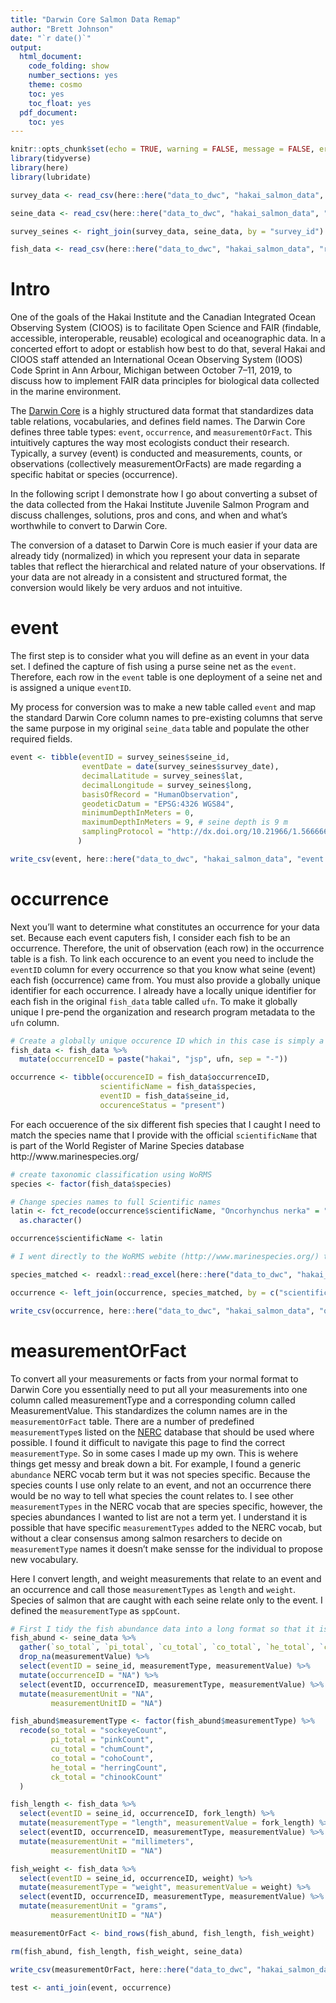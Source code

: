 ```yaml
---
title: "Darwin Core Salmon Data Remap"
author: "Brett Johnson"
date: "`r date()`"
output:
  html_document:
    code_folding: show
    number_sections: yes
    theme: cosmo
    toc: yes
    toc_float: yes
  pdf_document:
    toc: yes
---
```



```r
knitr::opts_chunk$set(echo = TRUE, warning = FALSE, message = FALSE, error = FALSE)
library(tidyverse)
library(here)
library(lubridate)

survey_data <- read_csv(here::here("data_to_dwc", "hakai_salmon_data", "raw_data", "survey_data.csv")) 

seine_data <- read_csv(here::here("data_to_dwc", "hakai_salmon_data", "raw_data", "seine_data.csv")) 

survey_seines <- right_join(survey_data, seine_data, by = "survey_id")

fish_data <- read_csv(here::here("data_to_dwc", "hakai_salmon_data", "raw_data", "fish_data.csv"), guess_max = 20000)

```

# Intro

One of the goals of the Hakai Institute and the Canadian Integrated Ocean Observing System (CIOOS) is to facilitate Open Science and FAIR (findable, accessible, interoperable, reusable) ecological and oceanographic data. In a concerted effort to adopt or establish how best to do that, several Hakai and CIOOS staff attended an International Ocean Observing System (IOOS) Code Sprint in Ann Arbour, Michigan between October 7--11, 2019, to discuss how to implement FAIR data principles for biological data collected in the marine environment. 

The [Darwin Core](https://dwc.tdwg.org) is a highly structured data format that standardizes data table relations, vocabularies, and defines field names. The Darwin Core defines three table types: `event`, `occurrence`, and `measurementOrFact`. This intuitively captures the way most ecologists conduct their research. Typically, a survey (event) is conducted and measurements, counts, or observations (collectively measurementOrFacts) are made regarding a specific habitat or species (occurrence). 

In the following script I demonstrate how I go about converting a subset of the data collected from the Hakai Institute Juvenile Salmon Program and discuss challenges, solutions, pros and cons, and when and what's worthwhile to convert to Darwin Core.

The conversion of a dataset to Darwin Core is much easier if your data are already tidy (normalized) in which you represent your data in separate tables that reflect the hierarchical and related nature of your observations. If your data are not already in a consistent and structured format, the conversion would likely be very arduos and not intuitive.

# event 

The first step is to consider what you will define as an event in your data set. I defined the capture of fish using a purse seine net as the `event`. Therefore, each row in the `event` table is one deployment of a seine net and is assigned a unique `eventID`. 

My process for conversion was to make a new table called `event` and map the standard Darwin Core column names to pre-existing columns that serve the same purpose in my original `seine_data` table and populate the other required fields.


```r

event <- tibble(eventID = survey_seines$seine_id,
                eventDate = date(survey_seines$survey_date),
                decimalLatitude = survey_seines$lat,
                decimalLongitude = survey_seines$long,
                basisOfRecord = "HumanObservation",
                geodeticDatum = "EPSG:4326 WGS84",
                minimumDepthInMeters = 0,
                maximumDepthInMeters = 9, # seine depth is 9 m
                samplingProtocol = "http://dx.doi.org/10.21966/1.566666" # This is the DOI for the Hakai Salmon Data Package that contains the smnpling protocol, as well as the complete data package
               ) 

write_csv(event, here::here("data_to_dwc", "hakai_salmon_data", "event.csv"))
```


# occurrence

Next you'll want to determine what constitutes an occurrence for your data set. Because each event caputers fish, I consider each fish to be an occurrence. Therefore, the unit of observation (each row) in the occurrence table is a fish. To link each occurence to an event you need to include the `eventID` column for every occurrence so that you know what seine (event) each fish (occurrence) came from. You must also provide a globally unique identifier for each occurrence. I already have a locally unique identifier for each fish in the original `fish_data` table called `ufn`. To make it globally unique I pre-pend the organization and research program metadata to the `ufn` column. 

```r

# Create a globally unique occurence ID which in this case is simply a concatentation of metadata and the original, but not globally unique, `ufn` column
fish_data <- fish_data %>%
  mutate(occurrenceID = paste("hakai", "jsp", ufn, sep = "-"))

occurrence <- tibble(occurenceID = fish_data$occurrenceID,
                    scientificName = fish_data$species,
                    eventID = fish_data$seine_id,
                    occurenceStatus = "present")
```

For each occuerence of the six different fish species that I caught I need to match the species name that I provide with the official `scientificName` that is part of the World Register of Marine Species database http://www.marinespecies.org/

```r

# create taxonomic classification using WoRMS
species <- factor(fish_data$species)

# Change species names to full Scientific names 
latin <- fct_recode(occurrence$scientificName, "Oncorhynchus nerka" = "SO", "Oncorhynchus gorbuscha" = "PI", "Oncorhynchus keta" = "CU", "Oncorhynchus kisutch" = "CO", "Clupea pallasii" = "HE", "Oncorhynchus tshawytscha" = "CK") %>% 
  as.character()

occurrence$scientificName <- latin

# I went directly to the WoRMS webite (http://www.marinespecies.org/) to download the full taxonomic levels for the salmon species I have and put the WoRMS output (species_matched.xls) table in this project directory which is read in below and joined with the occurrence table

species_matched <- readxl::read_excel(here::here("data_to_dwc", "hakai_salmon_data", "raw_data", "species_matched.xls"))

occurrence <- left_join(occurrence, species_matched, by = c("scientificName" = "ScientificName"))

write_csv(occurrence, here::here("data_to_dwc", "hakai_salmon_data", "occurrence.csv"))

```


# measurementOrFact
To convert all your measurements or facts from your normal format to Darwin Core you essentially need to put all your measurements into one column called measurementType and a corresponding column called MeasurementValue. This standardizes the column names are in the `measurementOrFact` table. There are a number of predefined `measurementType`s listed on the [NERC](https://www.bodc.ac.uk/resources/vocabularies/) database that should be used where possible. I found it difficult to navigate this page to find the correct `measurementType`. So in some cases I made up my own. This is wehere things get messy and break down a bit. For example, I found a generic `abundance` NERC vocab term but it was not species specific. Because the species counts I use only relate to an event, and not an occurrence there would be no way to tell what species the count relates to. I see other `measurementTypes` in the NERC vocab that are species specific, however, the species abundances I wanted to list are not a term yet. I understand it is possible that have specific `measurementTypes` added to the NERC vocab, but without a clear consensus among salmon resarchers to decide on `measurementType` names it doesn't make sensse for the individual to propose new vocabulary. 

Here I convert length, and weight measurements that relate to an event and an occurrence and call those `measurementTypes` as `length` and `weight`. Species of salmon that are caught with each seine relate only to the event. I defined the `measurementType` as `sppCount`.

```r

# First I tidy the fish abundance data into a long format so that it is a measurement that relates to an event
fish_abund <- seine_data %>% 
  gather(`so_total`, `pi_total`, `cu_total`, `co_total`, `he_total`, `ck_total`, key = measurementType, value = measurementValue) %>% 
  drop_na(measurementValue) %>% 
  select(eventID = seine_id, measurementType, measurementValue) %>% 
  mutate(occurrenceID = "NA") %>% 
  select(eventID, occurrenceID, measurementType, measurementValue) %>% 
  mutate(measurementUnit = "NA",
         measurementUnitID = "NA")

fish_abund$measurementType <- factor(fish_abund$measurementType) %>% 
  recode(so_total = "sockeyeCount",
         pi_total = "pinkCount",
         cu_total = "chumCount",
         co_total = "cohoCount",
         he_total = "herringCount",
         ck_total = "chinookCount"
  )

fish_length <- fish_data %>% 
  select(eventID = seine_id, occurrenceID, fork_length) %>% 
  mutate(measurementType = "length", measurementValue = fork_length) %>% 
  select(eventID, occurrenceID, measurementType, measurementValue) %>% 
  mutate(measurementUnit = "millimeters",
         measurementUnitID = "NA")

fish_weight <- fish_data %>% 
  select(eventID = seine_id, occurrenceID, weight) %>% 
  mutate(measurementType = "weight", measurementValue = weight) %>% 
  select(eventID, occurrenceID, measurementType, measurementValue) %>% 
  mutate(measurementUnit = "grams",
         measurementUnitID = "NA")

measurementOrFact <- bind_rows(fish_abund, fish_length, fish_weight)

rm(fish_abund, fish_length, fish_weight, seine_data)

write_csv(measurementOrFact, here::here("data_to_dwc", "hakai_salmon_data", "measurementOrFact.csv"))
```

```r
test <- anti_join(event, occurrence)
```

